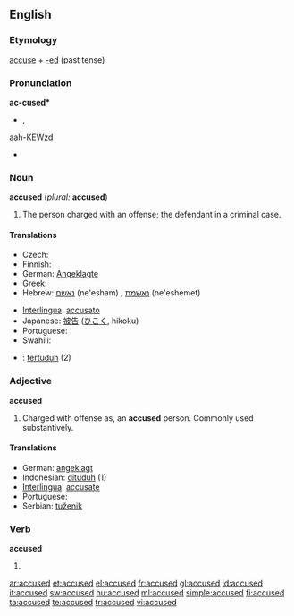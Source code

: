 ==English==

===Etymology===
[[accuse]] + [[-ed]] (past tense)

===Pronunciation===
'''ac-cused*'''
* {{IPA|/əˈkjuːzd/}}, {{SAMPA|//}}
aah-KEWzd
* {{audio|en-us-accused.ogg|Audio (US)}}

===Noun===
'''accused''' (''plural:'' '''accused''')

# {{legal}} The person charged with an offense; the defendant in a criminal case.

====Translations====
{{trans-top|defendant}}
* Czech: {{t-|cs|obviněný|m}}
* Finnish: {{t+|fi|syytetty}}
* German: [[Angeklagte]] {{m}}
* Greek: {{t+|el|κατηγορούμενος|m|sc=Grek}}
* Hebrew: [[נאשם]] (ne'esham) {{m}}, [[נאשמת]] (ne'eshemet) {{f}}
{{trans-mid}}
* [[Interlingua]]: [[accusato]]
* Japanese: [[被告]] ([[ひこく]], hikoku)
* Portuguese: {{t+|pt|acusado|m}}
* Swahili: {{t+|sw|mshtakiwa|xs=Swahili}}
{{trans-bottom}}

{{checktrans}}
* {{ttbc|Indonesian}}: [[tertuduh]] (2)

===Adjective===
'''accused'''

# Charged with offense as, an '''accused''' person. Commonly used substantively.

====Translations====
* German: [[angeklagt]]
* Indonesian: [[dituduh]] (1)
* [[Interlingua]]: [[accusate]]
* Portuguese: {{t+|pt|acusado|m}}
* Serbian: [[tuženik]]

===Verb===
'''accused'''

# {{past of|accuse}}

[[ar:accused]]
[[et:accused]]
[[el:accused]]
[[fr:accused]]
[[gl:accused]]
[[id:accused]]
[[it:accused]]
[[sw:accused]]
[[hu:accused]]
[[ml:accused]]
[[simple:accused]]
[[fi:accused]]
[[ta:accused]]
[[te:accused]]
[[tr:accused]]
[[vi:accused]]